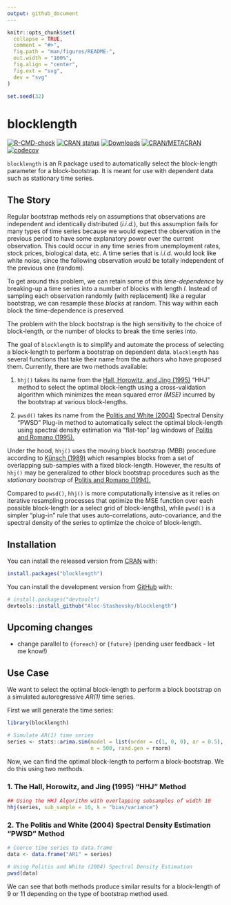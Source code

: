 ```yaml
---
output: github_document
---
```


<!-- README.md is generated from README.Rmd. Please edit that file -->

```r
knitr::opts_chunk$set(
  collapse = TRUE,
  comment = "#>",
  fig.path = "man/figures/README-",
  out.width = "100%",
  fig.align = "center",
  fig.ext = "svg",
  dev = "svg"
)

set.seed(32)
```

# blocklength <img src="man/figures/logo.svg" alt="" style="padding-left: 20px" align="right" />

<!-- badges: start -->
[![R-CMD-check](https://github.com/Alec-Stashevsky/blocklength/workflows/R-CMD-check/badge.svg)](https://github.com/Alec-Stashevsky/blocklength/actions) 
[![CRAN status](https://www.r-pkg.org/badges/version/blocklength)](https://CRAN.R-project.org/package=blocklength) 
[![Downloads](https://cranlogs.r-pkg.org/badges/grand-total/blocklength?color=brightgreen)](https://CRAN.R-project.org/package=blocklength)
[![CRAN/METACRAN](https://img.shields.io/cran/l/blocklength)](https://CRAN.R-project.org/package=blocklength)
[![codecov](https://codecov.io/gh/Alec-Stashevsky/blocklength/branch/main/graph/badge.svg?token=U2RFAU594R)](https://codecov.io/gh/Alec-Stashevsky/blocklength)  
<!-- badges: end -->

`blocklength` is an R package used to automatically select the block-length parameter for a block-bootstrap. It is meant for use with dependent data such as stationary time series.


## The Story
  
Regular bootstrap methods rely on assumptions that observations are independent and identically distributed (*i.i.d.*), but this assumption fails for many types of time series because we would expect the observation in the previous period to have some explanatory power over the current observation. This could occur in any time series from unemployment rates, stock prices, biological data, etc. A time series that is *i.i.d.* would look like white noise, since the following observation would be totally independent of the previous one (random).

To get around this problem, we can retain some of this *time-dependence* by breaking-up a time series into a number of blocks with length *l*. Instead of sampling each observation randomly (with replacement) like a regular bootstrap, we can resample these *blocks* at random. This way within each block the time-dependence is preserved.

The problem with the block bootstrap is the high sensitivity to the choice of block-length, or the number of blocks to break the time series into. 

The goal of `blocklength` is to simplify and automate the process of selecting a block-length to perform a bootstrap on dependent data. `blocklength` has several functions that take their name from the authors who have proposed them. Currently, 
there are two methods available:

 1. `hhj()` takes its name from the [Hall, Horowitz, and Jing (1995)](https://academic.oup.com/biomet/article-abstract/82/3/561/260651?redirectedFrom=fulltext) "HHJ" method to select the optimal block-length using a cross-validation algorithm which minimizes the mean squared error *(MSE)* incurred by the bootstrap at various block-lengths.

 2. `pwsd()` takes its name from the [Politis and White (2004)](https://doi.org/10.1081/ETC-120028836) Spectral Density "PWSD" Plug-in method to automatically select the optimal block-length using spectral density estimation via "flat-top" lag windows of [Politis and Romano (1995).](https://doi.org/10.1111/j.1467-9892.1995.tb00223.x)

Under the hood, `hhj()` uses the moving block bootstrap (MBB) procedure according to [Künsch (1989)](https://projecteuclid.org/euclid.aos/1176347265) which resamples blocks from a set of overlapping sub-samples with a fixed block-length. However, the results of `hhj()` may be generalized to other block bootstrap procedures such as the *stationary bootstrap* of [Politis and Romano (1994).](https://www.tandfonline.com/doi/abs/10.1080/01621459.1994.10476870)

Compared to `pwsd()`, `hhj()` is more computationally intensive as it relies on iterative resampling processes that optimize the MSE function over each possible block-length (or a select grid of block-lengths), while `pwsd()` is a simpler "plug-in" rule that uses auto-correlations, auto-covariance, and the spectral density of the series to optimize the choice of block-length. 


## Installation

You can install the released version from [CRAN](https://cran.r-project.org/package=blocklength) with:

``` r
install.packages("blocklength")
```

You can install the development version from [GitHub](https://github.com/Alec-Stashevsky/blocklength) with:

```r
# install.packages("devtools")
devtools::install_github("Alec-Stashevsky/blocklength")
```


## Upcoming changes

- change parallel to `{foreach}` or `{future}` (pending user feedback - let me know!)


## Use Case

We want to select the optimal block-length to perform a block bootstrap on a 
simulated autoregressive *AR(1)* time series.

First we will generate the time series:
```r
library(blocklength)

# Simulate AR(1) time series
series <- stats::arima.sim(model = list(order = c(1, 0, 0), ar = 0.5),
                           n = 500, rand.gen = rnorm)
```

Now, we can find the optimal block-length to perform a block-bootstrap. We do 
this using two methods.


### 1. The Hall, Horowitz, and Jing (1995) "HHJ" Method

```r
## Using the HHJ Algorithm with overlapping subsamples of width 10
hhj(series, sub_sample = 10, k = "bias/variance")
```


### 2. The Politis and White (2004) Spectral Density Estimation "PWSD" Method

```r
# Coerce time series to data.frame
data <- data.frame("AR1" = series)

# Using Politis and White (2004) Spectral Density Estimation
pwsd(data) 
```

We can see that both methods produce similar results for a block-length of 9 or 11
depending on the type of bootstrap method used.
